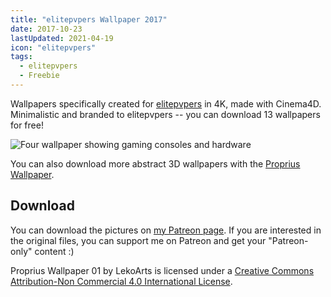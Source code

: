 ```yaml
---
title: "elitepvpers Wallpaper 2017"
date: 2017-10-23
lastUpdated: 2021-04-19
icon: "elitepvpers"
tags:
  - elitepvpers
  - Freebie
---
```


Wallpapers specifically created for [elitepvpers](https://www.elitepvpers.com) in 4K, made with Cinema4D. Minimalistic and branded to elitepvpers -- you can download 13 wallpapers for free!

![Four wallpaper showing gaming consoles and hardware](./elitepvpers-wallpapers.jpg)

You can also download more abstract 3D wallpapers with the [Proprius Wallpaper](/garden/proprius-wallpaper).

## Download

You can download the pictures on [my Patreon page](https://www.patreon.com/posts/elitepvpers-14997520). If you are interested in the original files, you can support me on Patreon and get your "Patreon-only" content :)

Proprius Wallpaper 01 by LekoArts is licensed under a [Creative Commons Attribution-Non Commercial 4.0 International License](https://creativecommons.org/licenses/by-nc/4.0/).
